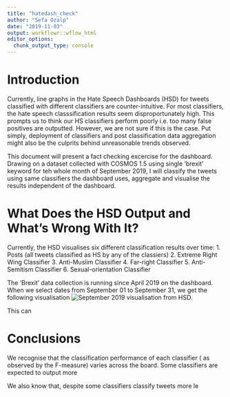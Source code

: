 ```yaml
---
title: "hatedash_check"
author: "Sefa Ozalp"
date: "2019-11-03"
output: workflowr::wflow_html
editor_options:
  chunk_output_type: console
---
```


# Introduction

Currently, line graphs in the Hate Speech Dashboards (HSD) for tweets classified with different classifiers are counter-intuitive. For most classifiers, the hate speech classsification results seem disproportunately high. This prompts us to think our HS classifiers perform poorly i.e. too many false positives are outputted. However, we are not sure if this is the case. Put simply, deployment of classifiers and post classification data aggregation might also be the culprits behind unreasonable trends observed.

This document will present a fact checking excercise for the dashboard. Drawing on a dataset collected with COSMOS 1.5 using single 'brexit' keyword for teh whole month of September 2019, I will classify the tweets using same classifiers the dashboard uses, aggregate and visualise the results independent of the dashboard. 


# What Does the HSD Output and What's Wrong With It?


Currently, the HSD visualises six different classification results over time:
1. Posts (all tweets classified as HS by any of the classiers) 
2. Extreme Right Wing Classifier
3. Anti-Muslim Classifier
4. Far-right Classifier
5. Anti-Semitism Classifier
6. Sexual-orientation Classifier

The 'Brexit' data collection is running since April 2019 on the dashboard. When we select dates from September 01 to September 31, we get the following visualisation ![September 2019 visualisation from HSD](/Users/sefaozalp/Documents/Work/hatelab_website/output/HSD_Brexit_Sep19.png). 

This can 





# Conclusions

We recognise that the classification performance of each classifier ( as observed by the F-measure) varies across the board. Some classifiers are expected to output more 

We also know that, despite some classifiers classify tweets more le 
